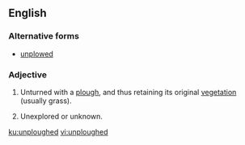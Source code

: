 ==English==

===Alternative forms===
* [[unplowed]]

===Adjective===
{{en-adj|-}}

# {{lb|en|of a field or land}} Unturned with a [[plough]], and thus retaining its original [[vegetation]] (usually grass).
# {{lb|en|figuratively}} Unexplored or unknown.

[[ku:unploughed]]
[[vi:unploughed]]